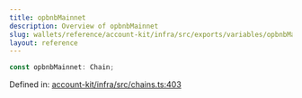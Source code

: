 ```yaml
---
title: opbnbMainnet
description: Overview of opbnbMainnet
slug: wallets/reference/account-kit/infra/src/exports/variables/opbnbMainnet
layout: reference
---
```


```ts
const opbnbMainnet: Chain;
```

Defined in: [account-kit/infra/src/chains.ts:403](https://github.com/alchemyplatform/aa-sdk/blob/e3c1a23e6e03f44bf2db3afddb97a91b175cba58/account-kit/infra/src/chains.ts#L403)
